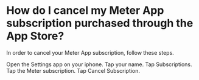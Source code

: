 # How do I cancel my Meter App subscription purchased through the App Store?

 In order to cancel your Meter App subscription, follow these steps.

Open the Settings app on your iphone.
Tap your name.
Tap Subscriptions.
Tap the Meter subscription.
Tap Cancel Subscription.
